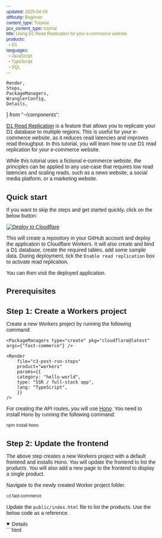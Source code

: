 ```yaml
---
updated: 2025-04-09
difficulty: Beginner
content_type: Tutorial
pcx_content_type: tutorial
title: Using D1 Read Replication for your e-commerce website
products:
  - D1
languages:
  - JavaScript
  - TypeScript
  - SQL
---
```


	Render,
	Steps,
	PackageManagers,
	WranglerConfig,
	Details,
} from "~/components";

[D1 Read Replication](/d1/best-practices/read-replication/) is a feature that allows you to replicate your D1 database to multiple regions. This is useful for your e-commerce website, as it reduces read latencies and improves read throughput. In this tutorial, you will learn how to use D1 read replication for your e-commerce website.

While this tutorial uses a fictional e-commerce website, the principles can be applied to any use-case that requires low read latencies and scaling reads, such as a news website, a social media platform, or a marketing website.

## Quick start

If you want to skip the steps and get started quickly, click on the below button:

[![Deploy to Cloudflare](https://deploy.workers.cloudflare.com/button)](https://deploy.workers.cloudflare.com/?url=https://github.com/harshil1712/e-com-d1-hono)

This will create a repository in your GitHub account and deploy the application to Cloudflare Workers. It will also create and bind a D1 database, create the required tables, add some sample data. During deployment, tick the `Enable read replication` box to activate read replication.

You can then visit the deployed application.

## Prerequisites

<Render file="prereqs" product="workers" />

## Step 1: Create a Workers project

Create a new Workers project by running the following command:

    <PackageManagers type="create" pkg="cloudflare@latest" args={"fast-commerce"} />

    <Render
    	file="c3-post-run-steps"
    	product="workers"
    	params={{
    	category: "hello-world",
    	type: "SSR / full-stack app",
    	lang: "TypeScript",
    	}}
    />

For creating the API routes, you will use [Hono](https://hono.dev/). You need to install Hono by running the following command:

```sh
npm install hono
```

## Step 2: Update the frontend

The above step creates a new Workers project with a default frontend and installs Hono. You will update the frontend to list the products. You will also add a new page to the frontend to display a single product.

Navigate to the newly created Worker project folder.

```sh
cd fast-commerce
```

Update the `public/index.html` file to list the products. Use the below code as a reference.

<Details open={false} header="public/index.html">
```html
<!DOCTYPE html>
<html lang="en">
	<head>
		<meta charset="UTF-8" />
		<meta name="viewport" content="width=device-width, initial-scale=1.0" />
		<title>E-commerce Store</title>
		<style>
			* {
				margin: 0;
				padding: 0;
				box-sizing: border-box;
				font-family: Arial, sans-serif;
			}

    		body {
    			background-color: #f9fafb;
    			min-height: 100vh;
    			display: flex;
    			flex-direction: column;
    		}

    		header {
    			background-color: white;
    			padding: 1rem 2rem;
    			display: flex;
    			justify-content: space-between;
    			align-items: center;
    			border-bottom: 1px solid #e5e7eb;
    		}

    		.store-title {
    			font-weight: bold;
    			font-size: 1.25rem;
    		}

    		.cart-button {
    			padding: 0.5rem 1rem;
    			cursor: pointer;
    			background: none;
    			border: none;
    		}

    		.products-grid {
    			display: grid;
    			grid-template-columns: repeat(auto-fill, minmax(250px, 1fr));
    			gap: 1.5rem;
    			padding: 2rem;
    		}

    		.product-card {
    			background-color: white;
    			border-radius: 0.5rem;
    			overflow: hidden;
    			box-shadow: 0 1px 3px rgba(0, 0, 0, 0.1);
    		}

    		.product-info {
    			padding: 1rem;
    		}

    		.product-title {
    			font-size: 1.125rem;
    			font-weight: 600;
    			margin-bottom: 0.5rem;
    		}

    		.product-description {
    			color: #4b5563;
    			font-size: 0.875rem;
    			margin-bottom: 1rem;
    		}

    		.product-price {
    			font-size: 1.25rem;
    			font-weight: bold;
    			margin-bottom: 0.5rem;
    		}

    		.product-stock {
    			color: #4b5563;
    			font-size: 0.875rem;
    			margin-bottom: 1rem;
    		}

    		.view-details-btn {
    			display: block;
    			width: 100%;
    			padding: 0.5rem 0;
    			background-color: #2563eb;
    			color: white;
    			border: none;
    			border-radius: 0.375rem;
    			cursor: pointer;
    			text-align: center;
    			text-decoration: none;
    			font-size: 0.875rem;
    		}

    		.view-details-btn:hover {
    			background-color: #1d4ed8;
    		}

    		footer {
    			background-color: white;
    			padding: 1rem 2rem;
    			text-align: center;
    			border-top: 1px solid #e5e7eb;
    			color: #4b5563;
    			font-size: 0.875rem;
    		}

    		/* Basic Responsiveness */
    		@media (max-width: 768px) {
    			.products-grid {
    				grid-template-columns: repeat(auto-fill, minmax(200px, 1fr));
    			}
    		}

    		@media (max-width: 480px) {
    			.products-grid {
    				grid-template-columns: 1fr;
    			}
    		}
    	</style>
    </head>
    <body>
    	<header>
    		<h1 class="store-title">E-commerce Store</h1>
    		<button class="cart-button">Cart</button>
    	</header>

    	<main class="products-grid" id="products-container">
    		<!-- Products will be loaded here by JavaScript -->
    	</main>

    	<footer>
    		<p>© 2025 E-commerce Store. All rights reserved.</p>
    	</footer>

    	<script>
    		document.addEventListener('DOMContentLoaded', () => {
    			let products = [];
    			let d1Duration,
    				queryDuration = 0;
    			let dbLocation;
    			let isPrimary = true;

    			// Function to create product HTML
    			function createProductCard(product) {
    				return `
                <div class="product-card" data-category="${product.category}">
                    <div class="product-info">
                        <h3 class="product-title">${product.name}</h3>
                        <p class="product-description">${product.description}</p>
                        <p class="product-price">$${product.price.toFixed(2)}</p>
                        <p class="product-stock">${product.inventory} in stock</p>
                        <a href="product-details.html?id=${product.id}" class="view-details-btn">View Details</a>
                    </div>
                </div>
            `;
    			}

    			// Function to render content
    			function renderContent() {
    				try {
    					const productsContainer = document.getElementById('products-container');
    					if (!productsContainer) return;
    					productsContainer.innerHTML = '';

    					products.forEach((product) => {
    						productsContainer.innerHTML += createProductCard(product);
    					});
    				} catch (error) {
    					console.error('Error rendering content:', error);
    				}
    			}

    			// Fetch products
    			fetch('/api/products')
    				.then((response) => response.json())
    				.then((data) => {
    					products = data;
    					renderContent();
    				})
    				.catch((error) => console.error('Error fetching products:', error));
    		});
    	</script>
    </body>

</html>
```
</Details>

Create a new `public/product-details.html` file to display a single product.

<Details open={false} header="public/product-details.html">
```html
<!DOCTYPE html>
<html lang="en">
	<head>
		<meta charset="UTF-8" />
		<meta name="viewport" content="width=device-width, initial-scale=1.0" />
		<title>Product Details - E-commerce Store</title>
		<style>
			* {
				margin: 0;
				padding: 0;
				box-sizing: border-box;
				font-family: Arial, sans-serif;
			}

    		body {
    			background-color: #f9fafb;
    			min-height: 100vh;
    			display: flex;
    			flex-direction: column;
    		}

    		header {
    			background-color: white;
    			padding: 1rem 2rem;
    			display: flex;
    			justify-content: space-between;
    			align-items: center;
    			border-bottom: 1px solid #e5e7eb;
    		}

    		.store-title {
    			font-weight: bold;
    			font-size: 1.25rem;
    			text-decoration: none;
    			color: black;
    		}

    		.cart-button {
    			padding: 0.5rem 1rem;
    			cursor: pointer;
    			background: none;
    			border: none;
    		}

    		.product-container {
    			max-width: 800px;
    			margin: 2rem auto;
    			background-color: white;
    			border-radius: 0.5rem;
    			box-shadow: 0 1px 3px rgba(0, 0, 0, 0.1);
    			padding: 2rem;
    		}

    		.product-title {
    			font-size: 1.875rem;
    			font-weight: bold;
    			margin-bottom: 0.5rem;
    		}

    		.product-description {
    			color: #4b5563;
    			margin-bottom: 1.5rem;
    		}

    		.product-price {
    			font-size: 1.875rem;
    			font-weight: bold;
    			margin-bottom: 0.5rem;
    		}

    		.product-stock {
    			font-size: 0.875rem;
    			color: #4b5563;
    			text-align: right;
    		}

    		.add-to-cart-btn {
    			display: block;
    			width: 100%;
    			padding: 0.75rem;
    			background-color: #2563eb;
    			color: white;
    			border: none;
    			border-radius: 0.375rem;
    			cursor: pointer;
    			text-align: center;
    			font-size: 1rem;
    			margin-top: 1.5rem;
    		}

    		.add-to-cart-btn:hover {
    			background-color: #1d4ed8;
    		}

    		.price-stock-container {
    			display: flex;
    			justify-content: space-between;
    			align-items: center;
    			margin-bottom: 1rem;
    		}

    		footer {
    			background-color: white;
    			padding: 1rem 2rem;
    			text-align: center;
    			border-top: 1px solid #e5e7eb;
    			color: #4b5563;
    			font-size: 0.875rem;
    			margin-top: auto;
    		}

    		/* Back button */
    		.back-button {
    			display: inline-block;
    			margin-bottom: 1.5rem;
    			color: #2563eb;
    			text-decoration: none;
    			font-size: 0.875rem;
    		}

    		.back-button:hover {
    			text-decoration: underline;
    		}

    		/* Notification */
    		.notification {
    			position: fixed;
    			top: 1rem;
    			right: 1rem;
    			background-color: #10b981;
    			color: white;
    			padding: 0.75rem 1rem;
    			border-radius: 0.375rem;
    			box-shadow: 0 2px 5px rgba(0, 0, 0, 0.2);
    			transform: translateX(150%);
    			transition: transform 0.3s ease;
    		}

    		.notification.show {
    			transform: translateX(0);
    		}
    	</style>
    </head>
    <body>
    	<header>
    		<a href="index.html" class="store-title">E-commerce Store</a>
    		<button class="cart-button">Cart</button>
    	</header>

    	<main class="product-container">
    		<a href="index.html" class="back-button">← Back to products</a>
    		<h1 class="product-title" id="product-title">Product Name</h1>
    		<p class="product-description" id="product-description">Product description goes here.</p>

    		<div class="price-stock-container">
    			<p class="product-price" id="product-price">$0.00</p>
    			<p class="product-stock" id="product-stock">0 in stock</p>
    		</div>

    		<button class="add-to-cart-btn" id="add-to-cart">Add to Cart</button>
    	</main>

    	<div class="notification" id="notification">Added to cart!</div>

    	<footer>
    		<p>© 2025 E-commerce Store. All rights reserved.</p>
    	</footer>

    	<script>
    		// Get query parameter from URL
    		const url = new URL(window.location.href);
    		const searchParams = new URLSearchParams(url.search);
    		const productId = searchParams.get('id');

    		// Fetch product details
    		fetch(`/api/products/${productId}`)
    			.then((response) => response.json())
    			.then((product) => displayContent(product))
    			.catch((error) => console.error('Error fetching product details:', error));

    		// Function to display product details
    		function displayContent(product) {
    			document.title = `${product[0].name} - E-commerce Store`;
    			document.getElementById('product-title').textContent = product[0].name;
    			document.getElementById('product-description').textContent = product[0].description;
    			document.getElementById('product-price').textContent = `$${product[0].price.toFixed(2)}`;
    			document.getElementById('product-stock').textContent = `${product[0].inventory} in stock`;
    		}
    	</script>
    </body>

</html>

```
</Details>

You now have a frontend that lists products and displays a single product. However, the frontend is not yet connected to the D1 database. If you start the development server now, you will see no products. In the next steps, you will create a D1 database and create APIs to fetch products and display them on the frontend.

## Step 3: Create a D1 database and enable read replication

Create a new D1 database by running the following command:

```sh
npx wrangler d1 create fast-commerce
```

Add the D1 bindings returned in the terminal to the `wrangler` file:

<WranglerConfig>
	
	```toml 
	[[d1_databases]]
	binding = "DB" 
	database_name = "fast-commerce"
	database_id = "YOUR_DATABASE_ID" 
	```
</WranglerConfig>

Run the following command to update the `Env` interface in the `worker-congifuration.d.ts` file.

```sh
npm run cf-typegen
```

Next, enable read replication for the D1 database. Navigate to [**Workers & Pages** > **D1**](https://dash.cloudflare.com/?to=/:account/workers/d1), then select an existing database > **Settings** > **Enable Read Replication**.

## Step 4: Create the API routes

Update the `src/index.ts` file to import the Hono library and create the API routes.

```ts
import { Hono } from "hono";
// Set db session bookmark in the cookie
import { getCookie, setCookie } from "hono/cookie";

const app = new Hono<{ Bindings: Env }>();

// Get all products
app.get("/api/products", async (c) => {
	return c.json({ message: "get list of products" });
});

// Get a single product
app.get("/api/products/:id", async (c) => {
	return c.json({ message: "get a single product" });
});

// Upsert a product
app.post("/api/product", async (c) => {
	return c.json({ message: "create or update a product" });
});

export default app;
```

The above code creates three API routes:

- `GET /api/products`: Returns a list of products.
- `GET /api/products/:id`: Returns a single product.
- `POST /api/product`: Creates or updates a product.

However, the API routes are not connected to the D1 database yet. In the next steps, you will create a products table in the D1 database, and update the API routes to connect to the D1 database.

## Step 5: Create local D1 database schema

Create a products table in the D1 database by running the following command:

```sh
npx wrangler d1 execute fast-commerce --command "CREATE TABLE IF NOT EXISTS products (id INTEGER PRIMARY KEY, name TEXT NOT NULL, description TEXT, price DECIMAL(10, 2) NOT NULL, inventory INTEGER NOT NULL DEFAULT 0, category TEXT NOT NULL, created_at TIMESTAMP NOT NULL DEFAULT CURRENT_TIMESTAMP, last_updated TIMESTAMP NOT NULL DEFAULT CURRENT_TIMESTAMP)"
```

Next, create an index on the products table by running the following command:

```sh
npx wrangler d1 execute fast-commerce --command "CREATE INDEX IF NOT EXISTS idx_products_id ON products (id)"
```

For development purposes, you can also execute the insert statements on the local D1 database by running the following command:

```sh
npx wrangler d1 execute fast-commerce --command "INSERT INTO products (id, name, description, price, inventory, category) VALUES (1, 'Fast Ergonomic Chair', 'A comfortable chair for your home or office', 100.00, 10, 'Furniture'), (2, 'Fast Organic Cotton T-shirt', 'A comfortable t-shirt for your home or office', 20.00, 100, 'Clothing'), (3, 'Fast Wooden Desk', 'A wooden desk for your home or office', 150.00, 5, 'Furniture'), (4, 'Fast Leather Sofa', 'A leather sofa for your home or office', 300.00, 3, 'Furniture'), (5, 'Fast Organic Cotton T-shirt', 'A comfortable t-shirt for your home or office', 20.00, 100, 'Clothing')"
```

## Step 6: Add retry logic

To make the application more resilient, you can add retry logic to the API routes. Create a new file called `retry.ts` in the `src` directory.

```ts
export interface RetryConfig {
  maxRetries: number;
  initialDelay: number;
  maxDelay: number;
  backoffFactor: number;
}

const shouldRetry = (error: unknown): boolean => {
  const errMsg = error instanceof Error ? error.message : String(error);
  return (
    errMsg.includes("Network connection lost") ||
    errMsg.includes("storage caused object to be reset") ||
    errMsg.includes("reset because its code was updated")
  );
};

// Helper function for sleeping
const sleep = (ms: number): Promise<void> => {
  return new Promise((resolve) => setTimeout(resolve, ms));
};

export const defaultRetryConfig: RetryConfig = {
  maxRetries: 3,
  initialDelay: 100,
  maxDelay: 1000,
  backoffFactor: 2,
};

export async function withRetry<T>(
  operation: () => Promise<T>,
	config: Partial<RetryConfig> = defaultRetryConfig,
): Promise<T> {
	const maxRetries = config.maxRetries ?? defaultRetryConfig.maxRetries;
	const initialDelay = config.initialDelay ?? defaultRetryConfig.initialDelay;
	const maxDelay = config.maxDelay ?? defaultRetryConfig.maxDelay;
	const backoffFactor =
		config.backoffFactor ?? defaultRetryConfig.backoffFactor;

  let lastError: Error | unknown;
  let delay = initialDelay;

  for (let attempt = 0; attempt <= maxRetries; attempt++) {
    try {
      const result = await operation();
      return result;
    } catch (error) {
      lastError = error;

      if (!shouldRetry(error) || attempt === maxRetries) {
        throw error;
      }

      // Add randomness to avoid synchronizing retries
      // Wait for a random delay between delay and delay*2
      await sleep(delay * (1 + Math.random()));

      // Calculate next delay with exponential backoff
      delay = Math.min(delay * backoffFactor, maxDelay);
    }
  }

  throw lastError;
}
```

The `withRetry` function is a utility function that retries a given operation with exponential backoff. It takes a configuration object as an argument, which allows you to customize the number of retries, initial delay, maximum delay, and backoff factor. It will only retry the operation if the error is due to a network connection loss, storage reset, or code update.

:::caution

In a distrubed system, retry mechanisms can have certain risks. Read the article [Retry Strategies in Distributed Systems: Identifying and Addressing Key Pitfalls](https://www.computer.org/publications/tech-news/trends/retry-strategies-avoiding-pitfalls) to learn more about the risks of retry mechanisms and how to avoid them.

Retries can sometimes lead to data inconsistency. Make sure to handle the retry logic carefully.

:::

Next, update the `src/index.ts` file to import the `withRetry` function and use it in the API routes.

```ts
import { withRetry } from "./retry";
```

## Step 7: Update the API routes

Update the API routes to connect to the D1 database.

### 1. POST /api/product

```ts
app.post("/api/product", async (c) => {
  const product = await c.req.json();

  if (!product) {
    return c.json({ message: "No data passed" }, 400);
  }

  const db = c.env.DB;
  const session = db.withSession("first-primary");

  const { id } = product;

  try {
    return await withRetry(async () => {
      // Check if the product exists
      const { results } = await session
        .prepare("SELECT * FROM products where id = ?")
        .bind(id)
        .run();
      if (results.length === 0) {
        const fields = [...Object.keys(product)];
        const values = [...Object.values(product)];
        // Insert the product
        await session
          .prepare(
            `INSERT INTO products (${fields.join(", ")}) VALUES (${fields.map(() => "?").join(", ")})`
          )
          .bind(...values)
          .run();
        const latestBookmark = session.getBookmark();
        latestBookmark &&
          setCookie(c, "product_bookmark", latestBookmark, {
            maxAge: 60 * 60, // 1 hour
          });
        return c.json({ message: "Product inserted" });
      }

      // Update the product
      const updates = Object.entries(product)
        .filter(([_, value]) => value !== undefined)
        .map(([key, _]) => `${key} = ?`)
        .join(", ");

      if (!updates) {
        throw new Error("No valid fields to update");
      }

      const values = Object.entries(product)
        .filter(([_, value]) => value !== undefined)
        .map(([_, value]) => value);

      await session
        .prepare(`UPDATE products SET ${updates} WHERE id = ?`)
        .bind(...[...values, id])
        .run();
      const latestBookmark = session.getBookmark();
      latestBookmark &&
        setCookie(c, "product_bookmark", latestBookmark, {
          maxAge: 60 * 60, // 1 hour
        });
      return c.json({ message: "Product updated" });
    });
  } catch (e) {
    console.error(e);
    return c.json({ message: "Error upserting product" }, 500);
  }
});
```

In the above code:

- You get the product data from the request body.
- You then check if the product exists in the database.
  - If it does, you update the product.
  - If it doesn't, you insert the product.
- You then set the bookmark in the cookie.
- Finally, you return the response.

Since you want to start the session with the latest data, you use the `first-primary` constraint. Even if you use the `first-unconstrained` constraint or pass a bookmark, the write request will always be routed to the primary database.

The bookmark set in the cookie can be used to guarantee that a new session reads a database version that is at least as up-to-date as the provided bookmark.

If you are using an external platform to manage your products, you can connect this API to the external platform, such that, when a product is created or updated in the external platform, the D1 database automatically updates the product details.

### 2. GET /api/products

```ts
app.get("/api/products", async (c) => {
  const db = c.env.DB;

  // Get bookmark from the cookie
  const bookmark = getCookie(c, "product_bookmark") || "first-unconstrained";

  const session = db.withSession(bookmark);

  try {
      return await withRetry(async () => {
      const { results } = await session.prepare("SELECT * FROM products").all();

      const latestBookmark = session.getBookmark();

      // Set the bookmark in the cookie
      latestBookmark &&
        setCookie(c, "product_bookmark", latestBookmark, {
          maxAge: 60 * 60, // 1 hour
        });

      return c.json(results);
    });
  } catch (e) {
    console.error(e);
    return c.json([]);
  }
});
```

In the above code:

- You get the database session bookmark from the cookie.
  - If the bookmark is not set, you use the `first-unconstrained` constraint.
- You then create a database session with the bookmark.
- You fetch all the products from the database and get the latest bookmark.
- You then set this bookmark in the cookie.
- Finally, you return the results.

### 3. GET /api/products/:id

```ts
app.get("/api/products/:id", async (c) => {
  const id = c.req.param("id");

  if (!id) {
    return c.json({ message: "Invalid id" }, 400);
  }

  const db = c.env.DB;

  // Get bookmark from the cookie
  const bookmark = getCookie(c, "product_bookmark") || "first-unconstrained";

  const session = db.withSession(bookmark);

  try {
    return await withRetry(async () => {
      const { results } = await session
        .prepare("SELECT * FROM products where id = ?")
        .bind(id)
        .run();

      const latestBookmark = session.getBookmark();

      // Set the bookmark in the cookie
      latestBookmark &&
        setCookie(c, "product_bookmark", latestBookmark, {
          maxAge: 60 * 60, // 1 hour
        });

      console.log(results);

      return c.json(results);
    });
  } catch (e) {
    console.error(e);
    return c.json([]);
  }
});
```

In the above code:

- You get the product ID from the request parameters.
- You then create a database session with the bookmark.
- You fetch the product from the database and get the latest bookmark.
- You then set this bookmark in the cookie.
- Finally, you return the results.

## Step 8: Test the application

You have now updated the API routes to connect to the D1 database. You can now test the application by starting the development server and navigating to the frontend.

```sh
npm run dev
```

Navigate to `http://localhost:8787. You should see the products listed. Click on a product to view the product details.

To insert a new product, use the following command (while the development server is running):

```sh
curl -X POST http://localhost:8787/api/product \
     -H "Content-Type: application/json" \
     -d '{"id": 6, "name": "Fast Computer", "description": "A computer for your home or office", "price": 1000.00, "inventory": 10, "category": "Electronics"}'
```

Navigate to `http://localhost:8787/product-details?id=6`. You should see the new product.

Update the product using the following command, and navigate to `http://localhost:8787/product-details?id=6` again. You will see the updated product.

```sh
curl -X POST http://localhost:8787/api/product \
     -H "Content-Type: application/json" \
     -d '{"id": 6, "name": "Fast Computer", "description": "A computer for your home or office", "price": 1050.00, "inventory": 10, "category": "Electronics"}'
```

:::note
Read replication is only used when the application has been [deployed](/d1/tutorials/using-read-replication-for-e-com/#step-9-deploy-the-application). D1 does not create read replicas when you develop locally. To test it locally, you can start the development server with the `--remote` flag.
:::

## Step 9: Deploy the application

Since the database you used in the previous steps is local, you need to create the products table in the remote database. Execute the following D1 commands to create the products table in the remote database.

```sh
npx wrangler d1 execute fast-commerce --remote --command "CREATE TABLE IF NOT EXISTS products (id INTEGER PRIMARY KEY, name TEXT NOT NULL, description TEXT, price DECIMAL(10, 2) NOT NULL, inventory INTEGER NOT NULL DEFAULT 0, category TEXT NOT NULL, created_at TIMESTAMP NOT NULL DEFAULT CURRENT_TIMESTAMP, last_updated TIMESTAMP NOT NULL DEFAULT CURRENT_TIMESTAMP)"
```

Next, create an index on the products table by running the following command:

```sh
npx wrangler d1 execute fast-commerce --remote --command "CREATE INDEX IF NOT EXISTS idx_products_id ON products (id)"
```

Optionally, you can insert the products into the remote database by running the following command:

```sh
npx wrangler d1 execute fast-commerce --remote --command "INSERT INTO products (id, name, description, price, inventory, category) VALUES (1, 'Fast Ergonomic Chair', 'A comfortable chair for your home or office', 100.00, 10, 'Furniture'), (2, 'Fast Organic Cotton T-shirt', 'A comfortable t-shirt for your home or office', 20.00, 100, 'Clothing'), (3, 'Fast Wooden Desk', 'A wooden desk for your home or office', 150.00, 5, 'Furniture'), (4, 'Fast Leather Sofa', 'A leather sofa for your home or office', 300.00, 3, 'Furniture'), (5, 'Fast Organic Cotton T-shirt', 'A comfortable t-shirt for your home or office', 20.00, 100, 'Clothing')"
```

Now, you can deploy the application with the following command:

```sh
npm run deploy
```

This will deploy the application to Workers and the D1 database will be replicated to the remote regions. If a user requests the application from any region, the request will be redirected to the nearest region where the database is replicated.

## Conclusion

In this tutorial, you learned how to use D1 Read Replication for your e-commerce website. You created a D1 database and enabled read replication for it. You then created an API to create and update products in the database. You also learned how to use the bookmark to get the latest data from the database.

You then created the products table in the remote database and deployed the application.

You can use the same approach for your existing read heavy application to reduce read latencies and improve read throughput. If you are using an external platform to manage the content, you can connect the external platform to the D1 database, so that the content is automatically updated in the database.

You can find the complete code for this tutorial in the [GitHub repository](https://github.com/harshil1712/e-com-d1-hono).
